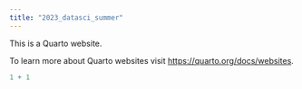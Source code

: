 ```yaml
---
title: "2023_datasci_summer"
---
```


This is a Quarto website.

To learn more about Quarto websites visit <https://quarto.org/docs/websites>.

```r
1 + 1
```
